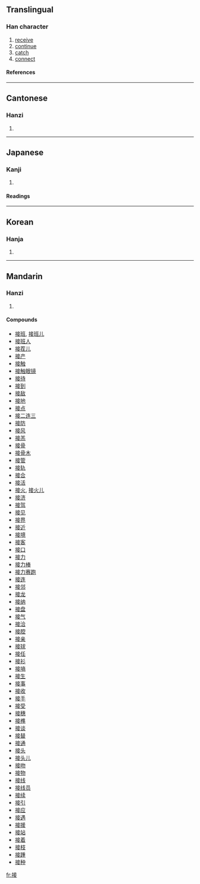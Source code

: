 ==Translingual==
===Han character===
{{Han char|rn=64|rad=手|as=08|sn=11|four=5004<sub>4</sub>|canj=手卜廿女 (QYTV)}}
# [[receive]]
# [[continue]]
# [[catch]]
# [[connect]]
====References====
{{Han ref|kx=0439.040|dkj=12280|dj=0789.040|hdz=31905.010|uh=63A5|ud=25509|bh=B1B5|bd=45493}}
----
==Cantonese==
===Hanzi===
{{yue-hanzi|jyut=|y=jip3}}
# {{defn|Cantonese}}
----
==Japanese==
===Kanji===
{{ja-kanji|grade=5|rs=手08}}
# {{defn|Japanese}} 
====Readings====
{{ja-readings|on=[[せつ]] (setsu)|kun=[[つぐ]] (tsugu), [[まじわる]] (majiwaru)}}
----
==Korean==
===Hanja===
{{ko-hanja|hangeul=접|eumhun=|rv=jeop|mr=chŏp|y=cep}}
# {{defn|Korean}}
----
==Mandarin==
===Hanzi===
{{cmn-hanzi|pin=[[jiē]] (jie1)|wg=chieh<sup>1</sup>}}
# {{defn|Mandarin}}

====Compounds====
*[[接班]], [[接班儿]]
*[[接班人]]
*[[接茬儿]]
*[[接产]]
*[[接触]]
*[[接触眼镜]]
*[[接待]]
*[[接到]]
*[[接敌]]
*[[接地]]
*[[接点]]
*[[接二连三]]
*[[接防]]
*[[接风]]
*[[接羔]]
*[[接骨]]
*[[接骨木]]
*[[接管]]
*[[接轨]]
*[[接合]]
*[[接活]]
*[[接火]], [[接火儿]]
*[[接济]]
*[[接驾]]
*[[接见]]
*[[接界]]
*[[接近]]
*[[接境]]
*[[接客]]
*[[接口]]
*[[接力]]
*[[接力棒]]
*[[接力赛跑]]
*[[接连]]
*[[接邻]]
*[[接龙]]
*[[接纳]]
*[[接盘]]
*[[接气]]
*[[接洽]]
*[[接腔]]
*[[接亲]]
*[[接球]]
*[[接任]]
*[[接衫]]
*[[接墒]]
*[[接生]]
*[[接事]]
*[[接收]]
*[[接手]]
*[[接受]]
*[[接穗]]
*[[接榫]]
*[[接谈]]
*[[接替]]
*[[接通]]
*[[接头]]
*[[接头儿]]
*[[接吻]]
*[[接物]]
*[[接线]]
*[[接线员]]
*[[接续]]
*[[接引]]
*[[接应]]
*[[接遇]]
*[[接援]]
*[[接站]]
*[[接着]]
*[[接枝]]
*[[接踵]]
*[[接种]]

[[fr:接]]